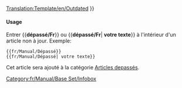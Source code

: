 <noinclude>[[Translation:Template/en/Outdated]]</noinclude><noinclude></noinclude>{{en/Ambox| type  = content
| image = en/Manual/Outdated content.png | alt = Contenu Dépassé
| text  = <strong>À mettre à jour</strong><br />
Cette article ou une de ses section n'est plus à jour. Une partie de son contenu peut ne plus exister suite aux changements de la dernière version. Veuillez mettre à jour cet article. {{#IF: {{{1|}}} |<br>{{{1}}}|}}
}}<includeonly>{{{2|[[Category:fr/Manual/Articles depassés]]}}}</includeonly><noinclude>

====Usage====
Entrer <nowiki>{{</nowiki>'''dépassé/Fr'''<nowiki>}}</nowiki> ou <nowiki>{{</nowiki>'''dépassé/Fr'''| '''votre texte'''<nowiki>}}</nowiki> à l'intérieur d'un article non à jour. Exemple:
<pre>
{{fr/Manual/Dépassé}} 
{{fr/Manual/Dépassé| votre texte}}
</pre>
Cet article sera ajouté à la catégorie [[:Category:fr/Manual/Articles depassés|Articles depassés]].

[[Category:fr/Manual/Base Set/Infobox]]</noinclude>